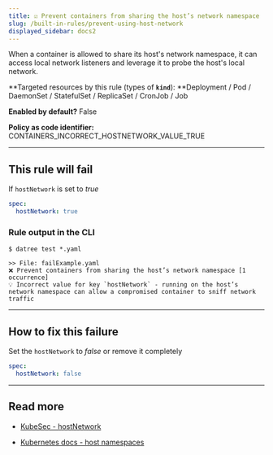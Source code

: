 ```yaml
---
title: ☑️ Prevent containers from sharing the host’s network namespace
slug: /built-in-rules/prevent-using-host-network
displayed_sidebar: docs2
---
```


When a container is allowed to share its host's network namespace, it can access local network listeners and leverage it to probe the host's local network.

**Targeted resources by this rule (types of **`kind`**): **Deployment / Pod / DaemonSet / StatefulSet / ReplicaSet / CronJob / Job

**Enabled by default?** False

**Policy as code identifier:** CONTAINERS_INCORRECT_HOSTNETWORK_VALUE_TRUE

---

## This rule will fail

If `hostNetwork` is set to _true_

```yaml
spec:
  hostNetwork: true
```

### Rule output in the CLI

```none
$ datree test *.yaml

>> File: failExample.yaml
❌ Prevent containers from sharing the host’s network namespace [1 occurrence]
💡 Incorrect value for key `hostNetwork` - running on the host’s network namespace can allow a compromised container to sniff network traffic
```

---

## How to fix this failure

Set the `hostNetwork` to _false_ or remove it completely

```yaml
spec:
  hostNetwork: false
```

---

## Read more

- [KubeSec - hostNetwork](https://kubesec.io/basics/spec-hostnetwork/)

- [Kubernetes docs - host namespaces](https://kubernetes.io/docs/concepts/policy/pod-security-policy/#host-namespac)
